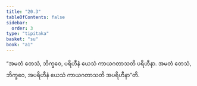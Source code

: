 ```yaml
---
title: "20.3"
tableOfContents: false
sidebar:
  order: 3
type: "tipitaka"
basket: "su"
book: "a1"
---
```



<DynamicBreadcrumb />

<Division number="602" book="a1" e="ch" v="15" p="47">

<Paragraph number="471" book="a1">
“အမတံ တေသံ, ဘိက္ခဝေ, ပရိဟီနံ ယေသံ ကာယဂတာသတိ ပရိဟီနာ. အမတံ တေသံ, ဘိက္ခဝေ, အပရိဟီနံ ယေသံ ကာယဂတာသတိ အပရိဟီနာ”တိ.
</Paragraph>
</Division>